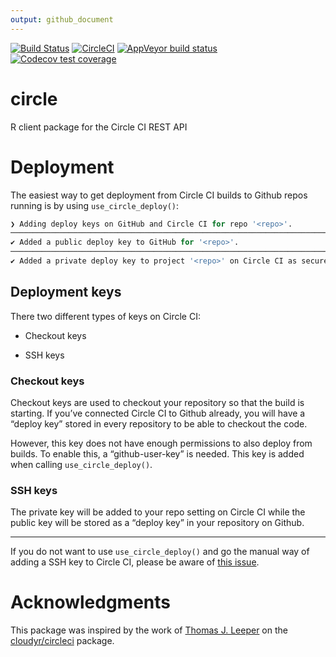 ```yaml
---
output: github_document
---
```


<!-- badges: start -->
[![Build Status](https://img.shields.io/travis/pat-s/circle/master?label=macOS&logo=travis&style=flat-square)](https://travis-ci.org/pat-s/circle3)
[![CircleCI](https://img.shields.io/circleci/build/gh/pat-s/circle/master?label=Linux&logo=circle&logoColor=green&style=flat-square)](https://circleci.com/gh/pat-s/circle)
[![AppVeyor build status](https://img.shields.io/appveyor/ci/pat-s/circle?label=Windows&logo=appveyor&style=flat-square)](https://ci.appveyor.com/project/pat-s/circle)
[![Codecov test coverage](https://codecov.io/gh/pat-s/circle/branch/master/graph/badge.svg)](https://codecov.io/gh/pat-s/circle?branch=master)
<!-- badges: end -->

# circle

R client package for the Circle CI REST API

# Deployment

The easiest way to get deployment from Circle CI builds to Github repos running is by using `use_circle_deploy()`:

```r
❯ Adding deploy keys on GitHub and Circle CI for repo '<repo>'.
─────────────────────────────────────────────────────────────────────────────
✔ Added a public deploy key to GitHub for '<repo>'.
─────────────────────────────────────────────────────────────────────────────
✔ Added a private deploy key to project '<repo>' on Circle CI as secure environment variable 'id_rsa'.
```

## Deployment keys

There two different types of keys on Circle CI: 

- Checkout keys

- SSH keys

### Checkout keys

Checkout keys are used to checkout your repository so that the build is starting.
If you've connected Circle CI to Github already, you will have a "deploy key" stored in every repository to be able to checkout the code.

However, this key does not have enough permissions to also deploy from builds.
To enable this, a "github-user-key" is needed. 
This key is added when calling `use_circle_deploy()`.

### SSH keys

The private key will be added to your repo setting on Circle CI while the public key will be stored as a "deploy key" in your repository on Github.

---

If you do not want to use `use_circle_deploy()` and go the manual way of adding a SSH key to Circle CI, please be aware of [this issue](https://discuss.circleci.com/t/adding-ssh-keys-fails/7747).

# Acknowledgments

This package was inspired by the work of [Thomas J. Leeper](https://github.com/leeper) on the [cloudyr/circleci](https://github.com/cloudyr/circleci) package.
